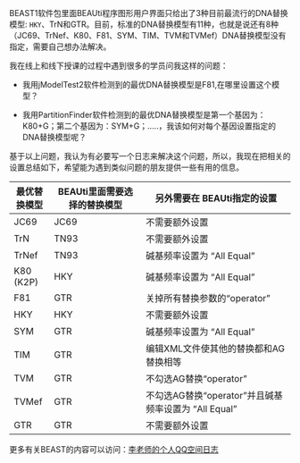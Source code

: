 BEAST1软件包里面BEAUti程序图形用户界面只给出了3种目前最流行的DNA替换模型: `HKY`、TrN和GTR。目前，标准的DNA替换模型有11种，也就是说还有8种（JC69、TrNef、K80、F81、SYM、TIM、TVM和TVMef）DNA替换模型没有指定，需要自己想办法解决。

我在线上和线下授课的过程中遇到很多的学员问我这样的问题：

* 我用jModelTest2软件检测到的最优DNA替换模型是F81,在哪里设置这个模型？

* 我用PartitionFinder软件检测到的最优DNA替换模型是第一个基因为：K80+G；第二个基因为：SYM+G；.....，我该如何对每个基因设置指定的DNA替换模型呢？

基于以上问题，我认为有必要写一个日志来解决这个问题，所以，我现在把相关的设置总结如下，希望能为遇到类似问题的朋友提供一些有用的信息。
		
最优替换模型	 |   BEAUti里面需要选择的替换模型	  |  另外需要在 BEAUti指定的设置
---------------|----------------------------------|-------------------------------------------------------
JC69	         |   JC69	                          |  不需要额外设置
TrN	           |   TN93	                          |  不需要额外设置
TrNef	         |   TN93	                          |  碱基频率设置为 “All Equal”
K80 (K2P)	     |   HKY	                          |  碱基频率设置为 “All Equal”
F81	           |   GTR	                          |  关掉所有替换参数的“operator”
HKY	           |   HKY	                          |  不需要额外设置
SYM	           |   GTR	                          |  碱基频率设置为 “All Equal”
TIM	           |   GTR	                          |  编辑XML文件使其他的替换都和AG替换相等
TVM	           |   GTR	                          |  不勾选AG替换“operator”
TVMef	         |   GTR	                          |  不勾选AG替换“operator”并且碱基频率设置为 “All Equal”
GTR	           |   GTR	                          |  不需要额外设置
                             
更多有关BEAST的内容可以访问：[李老师的个人QQ空间日志](https://user.qzone.qq.com/2049968646/main) 
